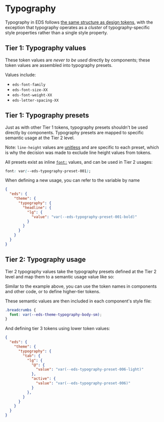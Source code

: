 <Meta title="Documentation/Guidelines/Typography" />

# Typography

Typography in EDS follows [the same structure as design tokens](./?path=/story/documentation-guidelines-tokens--page), with the exception that typography operates as a _cluster_ of typography-specific style properties rather than a single style property.

## Tier 1: Typography values

These token values are _never to be used_ directly by components; these token values are assembled into typography presets.

Values include:

- `eds-font-family`
- `eds-font-size-XX`
- `eds-font-weight-XX`
- `eds-letter-spacing-XX`

## Tier 1: Typography presets

Just as with other Tier 1 tokens, typography presets shouldn't be used directly by components. Typography presets are mapped to specific semantic usage at the Tier 2 level.

Note: `line-height` values are [unitless](https://developer.mozilla.org/en-US/docs/Web/CSS/line-height#prefer_unitless_numbers_for_line-height_values) and are specific to each preset, which is why the decision was made to exclude line height values from tokens.

All presets exist as inline [`font:`](https://developer.mozilla.org/en-US/docs/Web/CSS/font) values, and can be used in Tier 2 usages:

```css
font: var(--eds-typography-preset-001);
```

When defining a new usage, you can refer to the variable by name

```json
{
  "eds": {
    "theme": {
      "typography": {
        "headline": {
          "lg": {
            "value": "var(--eds-typography-preset-001-bold)"
          }
        }
      }
    }
  }
}
```


## Tier 2: Typography usage

Tier 2 typography values take the typography presets defined at the Tier 2 level and map them to a semantic usage value like so:

Similar to the example above, you can use the token names in components and other code, or to define higher-tier tokens.

These semantic values are then included in each component's style file:

```css
.breadcrumbs {
  font: var(--eds-theme-typography-body-sm);
}
```

And defining tier 3 tokens using lower token values:

```json
{
  "eds": {
    "theme": {
      "typography": {
        "tab": {
          "lg": {
            "@": {
              "value": "var(--eds-typography-preset-006-light)"
            },
            "active": {
              "value": "var(--eds-typography-preset-006)"
            }
          },
        }
      }
    }
  }
}
```
